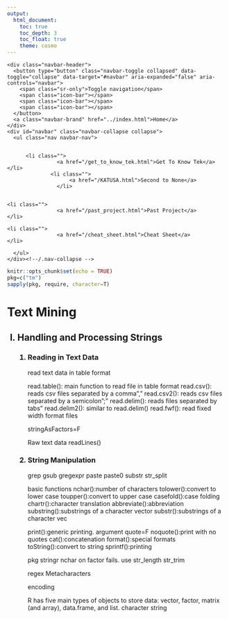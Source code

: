 ```yaml
---
output:
  html_document:
    toc: true
    toc_depth: 3
    toc_float: true
    theme: cosmo
---
```

<style>
body {
    position: absolute;
    left: 0px;}
</style>

<!--html_preserve-->
<div class="container">
<!-- Static navbar -->
<nav class="navbar navbar-default">
  <div class="container-fluid">
    <div class="navbar-header">
      <button type="button" class="navbar-toggle collapsed" data-toggle="collapse" data-target="#navbar" aria-expanded="false" aria-controls="navbar">
        <span class="sr-only">Toggle navigation</span>
        <span class="icon-bar"></span>
        <span class="icon-bar"></span>
        <span class="icon-bar"></span>
      </button>
      <a class="navbar-brand" href="../index.html">Home</a>
    </div>
    <div id="navbar" class="navbar-collapse collapse">
      <ul class="nav navbar-nav">
        
        
          <li class="">
					<a href="/get_to_know_tek.html">Get To Know Tek</a>
	</li>              
	              <li class="">
      					<a href="/KATUSA.html">Second to None</a>
			      	</li>   
				  
				  
	<li class="">
					<a href="/past_project.html">Past Project</a>
	</li>

	<li class="">
					<a href="/cheat_sheet.html">Cheat Sheet</a>
	</li>

      </ul>
    </div><!--/.nav-collapse -->
  </div><!--/.container-fluid -->
</nav><!--navbar navbar-default-->
</div>
<!--/html_preserve-->



```r
knitr::opts_chunk$set(echo = TRUE)
pkg=c("tm")
sapply(pkg, require, character=T)
```


<h1>Text Mining</h1><ol type="I">

<h2><li>Handling and Processing Strings</li></h2><ol type="1">

<h3><li>Reading in Text Data</li></h3>
read text data in table format

read.table(): main function to read file in table format
read.csv(): reads csv files separated by a comma","
read.csv2(): reads csv files separated by a semicolon";"
read.delim(): reads files separated by tabs"\t"
read.delim2(): similar to read.delim()
read.fwf(): read fixed width format files

stringAsFactors=F

Raw text data
readLines()


<h3><li>String Manipulation</li></h3>


grep
gsub
gregexpr
paste
paste0
substr
str_split

basic functions
nchar():number of characters
tolower():convert to lower case
toupper():convert to upper case
casefold():case folding
chartr():character translation
abbreviate():abbreviation
substring():substrings of a character vector
substr():substrings of a character vec



print():generic printing.  argument quote=F
noquote():print with no quotes
cat():concatenation
format():special formats
toString():convert to string
sprintf():printing


pkg
stringr
nchar on factor fails. use str_length
str_trim

regex
Metacharacters
<!--
. the period or dot\\.
$the dollar sign\\$
*the asterisk or star\\*
+the plus sign\\+
?the question mark\\?
|the vertical bar or pipe symbol\\|
\the backslash\\\\
^the caret\\^
[the opening square bracket\\[
]the closing square bracket\\]
{the opening curly bracket\\{
}the closing curly bracket\\}
(the opening round bracket\\(
)the closing round bracket\\)
-->

encoding





R has five main types of objects to store data: vector, factor, matrix (and array), data.frame, and list.
character string
